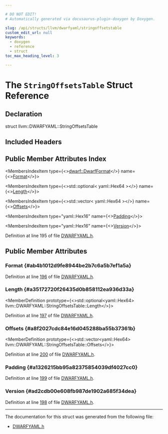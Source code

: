 ```yaml
---

# DO NOT EDIT!
# Automatically generated via docusaurus-plugin-doxygen by Doxygen.

slug: /api/structs/llvm/dwarfyaml/stringoffsetstable
custom_edit_url: null
keywords:
  - doxygen
  - reference
  - struct
toc_max_heading_level: 3

---
```





# The `StringOffsetsTable` Struct Reference

<DoxygenPage pluginConfig={pluginConfig}>



## Declaration

<CodeBlock>struct llvm::DWARFYAML::StringOffsetsTable</CodeBlock>

## Included Headers

<IncludesList>
<IncludesListItem
  filePath="llvm/ObjectYAML/DWARFYAML.h"
  permalink="/docs/api/files/include/include/llvm/include/llvm/objectyaml/dwarfyaml-h"
  isLocal="true" />
</IncludesList>

## Public Member Attributes Index

<MembersIndex>

<MembersIndexItem
  type={<><a href="/docs/api/namespaces/llvm/dwarf/#a79a43a947d26afb3f2a388f2f7a3a8c8">dwarf::DwarfFormat</a></>}
  name={<><a href="#ab4b1012d9fe8944be2b7c6a5b7ef1a5a">Format</a></>}>
</MembersIndexItem>

<MembersIndexItem
  type={<>std::optional&lt; yaml::Hex64 &gt;</>}
  name={<><a href="#a35172720f26435d0b858112ea936d33a">Length</a></>}>
</MembersIndexItem>

<MembersIndexItem
  type={<>std::vector&lt; yaml::Hex64 &gt;</>}
  name={<><a href="#a8f2027cdc84e16d045288ba55b37361b">Offsets</a></>}>
</MembersIndexItem>

<MembersIndexItem
  type="yaml::Hex16"
  name={<><a href="#a1326215bb95a82375854039df4027cc0">Padding</a></>}>
</MembersIndexItem>

<MembersIndexItem
  type="yaml::Hex16"
  name={<><a href="#ad2cdb00e608fb987de1902a685f34dea">Version</a></>}>
</MembersIndexItem>

</MembersIndex>


Definition at line 195 of file <a href="/docs/api/files/include/include/llvm/include/llvm/objectyaml/dwarfyaml-h">DWARFYAML.h</a>.

<SectionDefinition>

## Public Member Attributes

### Format {#ab4b1012d9fe8944be2b7c6a5b7ef1a5a}

<MemberDefinition
  prototype="dwarf::DwarfFormat llvm::DWARFYAML::StringOffsetsTable::Format">

Definition at line <a href="/docs/api/files/include/include/llvm/include/llvm/objectyaml/dwarfyaml-h/#l00196">196</a> of file <a href="/docs/api/files/include/include/llvm/include/llvm/objectyaml/dwarfyaml-h">DWARFYAML.h</a>.
</MemberDefinition>

### Length {#a35172720f26435d0b858112ea936d33a}

<MemberDefinition
  prototype={<>std::optional&lt;yaml::Hex64&gt; llvm::DWARFYAML::StringOffsetsTable::Length</>}>

Definition at line <a href="/docs/api/files/include/include/llvm/include/llvm/objectyaml/dwarfyaml-h/#l00197">197</a> of file <a href="/docs/api/files/include/include/llvm/include/llvm/objectyaml/dwarfyaml-h">DWARFYAML.h</a>.
</MemberDefinition>

### Offsets {#a8f2027cdc84e16d045288ba55b37361b}

<MemberDefinition
  prototype={<>std::vector&lt;yaml::Hex64&gt; llvm::DWARFYAML::StringOffsetsTable::Offsets</>}>

Definition at line <a href="/docs/api/files/include/include/llvm/include/llvm/objectyaml/dwarfyaml-h/#l00200">200</a> of file <a href="/docs/api/files/include/include/llvm/include/llvm/objectyaml/dwarfyaml-h">DWARFYAML.h</a>.
</MemberDefinition>

### Padding {#a1326215bb95a82375854039df4027cc0}

<MemberDefinition
  prototype="yaml::Hex16 llvm::DWARFYAML::StringOffsetsTable::Padding">

Definition at line <a href="/docs/api/files/include/include/llvm/include/llvm/objectyaml/dwarfyaml-h/#l00199">199</a> of file <a href="/docs/api/files/include/include/llvm/include/llvm/objectyaml/dwarfyaml-h">DWARFYAML.h</a>.
</MemberDefinition>

### Version {#ad2cdb00e608fb987de1902a685f34dea}

<MemberDefinition
  prototype="yaml::Hex16 llvm::DWARFYAML::StringOffsetsTable::Version">

Definition at line <a href="/docs/api/files/include/include/llvm/include/llvm/objectyaml/dwarfyaml-h/#l00198">198</a> of file <a href="/docs/api/files/include/include/llvm/include/llvm/objectyaml/dwarfyaml-h">DWARFYAML.h</a>.
</MemberDefinition>

</SectionDefinition>

<hr/>

The documentation for this struct was generated from the following file:

<ul>
<li><a href="/docs/api/files/include/include/llvm/include/llvm/objectyaml/dwarfyaml-h">DWARFYAML.h</a></li>
</ul>

</DoxygenPage>
